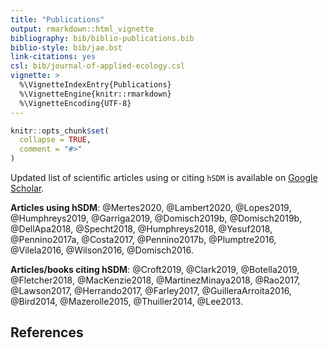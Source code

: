 ```yaml
---
title: "Publications"
output: rmarkdown::html_vignette
bibliography: bib/biblio-publications.bib
biblio-style: bib/jae.bst
link-citations: yes
csl: bib/journal-of-applied-ecology.csl
vignette: >
  %\VignetteIndexEntry{Publications}
  %\VignetteEngine{knitr::rmarkdown}
  %\VignetteEncoding{UTF-8}
---
```


```r
knitr::opts_chunk$set(
  collapse = TRUE,
  comment = "#>"
)
```

Updated list of scientific articles using or citing `hSDM` is available on [Google Scholar](https://scholar.google.fr/scholar?start=0&hl=fr&as_sdt=2005&cites=13416572550730321875&scipsc=).

**Articles using hSDM**: @Mertes2020, @Lambert2020, @Lopes2019, @Humphreys2019, @Garriga2019, @Domisch2019b, @Domisch2019b, @DellApa2018, @Specht2018, @Humphreys2018, @Yesuf2018, @Pennino2017a, @Costa2017, @Pennino2017b, @Plumptre2016, @Vilela2016, @Wilson2016, @Domisch2016.

**Articles/books citing hSDM**: @Croft2019, @Clark2019, @Botella2019, @Fletcher2018, @MacKenzie2018, @MartinezMinaya2018, @Rao2017, @Lawson2017, @Herrando2017, @Farley2017, @GuilleraArroita2016, @Bird2014, @Mazerolle2015, @Thuiller2014, @Lee2013.

## References